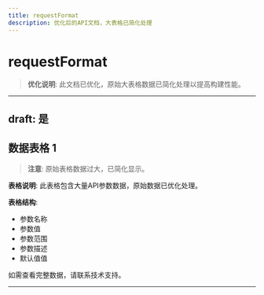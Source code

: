 ```yaml
---
title: requestFormat
description: 优化后的API文档，大表格已简化处理
---
```


# requestFormat

> **优化说明**: 此文档已优化，原始大表格数据已简化处理以提高构建性能。

---
draft: 是
---


## 数据表格 1

> **注意**: 原始表格数据过大，已简化显示。

**表格说明**: 此表格包含大量API参数数据，原始数据已优化处理。

**表格结构**:
- 参数名称
- 参数值
- 参数范围
- 参数描述
- 默认值值

如需查看完整数据，请联系技术支持。

---

